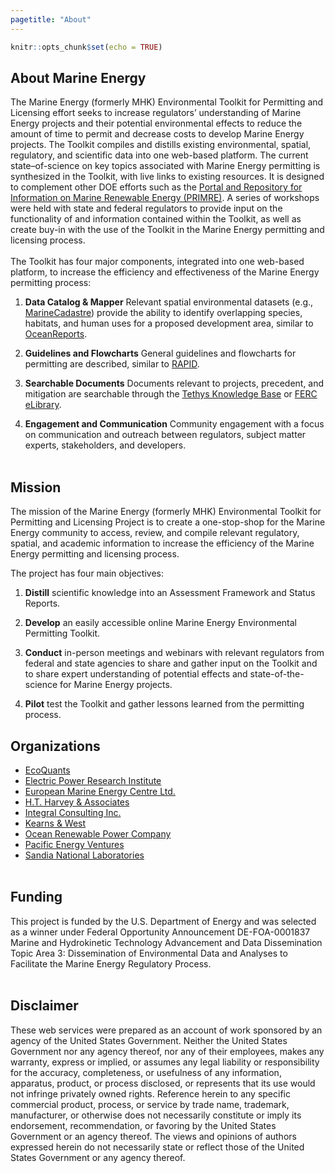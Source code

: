 ```yaml
---
pagetitle: "About"
---
```


```r
knitr::opts_chunk$set(echo = TRUE)
```

<div class="about-body">

<div class="container">

<div class="row about-txt">

## About Marine Energy

The Marine Energy (formerly MHK) Environmental Toolkit for Permitting and Licensing effort seeks to increase regulators’ understanding of Marine Energy projects and their potential environmental effects to reduce the amount of time to permit and decrease costs to develop Marine Energy projects. The Toolkit compiles and distills existing environmental, spatial, regulatory, and scientific data into one web-based platform. The current state–of-science on key topics associated with Marine Energy permitting is synthesized in the Toolkit, with live links to existing resources. It is designed to complement other DOE efforts such as the <a href = "https://openei.org/wiki/PRIMRE" target="_blank">Portal and Repository for Information on Marine Renewable Energy (PRIMRE)</a>. A series of workshops were held with state and federal regulators to provide input on the functionality of and information contained within the Toolkit, as well as create buy-in with the use of the Toolkit in the Marine Energy permitting and licensing process.
<br>
<br>
The Toolkit has four major components, integrated into one web-based platform, to increase the efficiency and effectiveness of the Marine Energy permitting process:

1. **Data Catalog & Mapper**
  Relevant spatial environmental datasets (e.g., <a href = "https://marinecadastre.gov/" target="_blank">MarineCadastre</a>) provide the ability to identify overlapping species, habitats, and human uses for a proposed development area, similar to <a href = "https://www.marinecadastre.gov/oceanreports/@-10737743.881037742,4753280.983019757/4" target="_blank">OceanReports</a>.

1. **Guidelines and Flowcharts**
  General guidelines and flowcharts for permitting are described, similar to <a href="https://openei.org/wiki/RAPID" target="_blank">RAPID</a>.

1. **Searchable Documents**
  Documents relevant to projects, precedent, and mitigation are searchable through the <a href="https://tethys.pnnl.gov/knowledge-base" target="_blank">Tethys Knowledge Base</a> or <a href="https://elibrary.ferc.gov/eLibrary/search" target="_blank">FERC eLibrary</a>.

1. **Engagement and Communication**
  Community engagement with a focus on communication and outreach between regulators, subject matter experts, stakeholders, and developers.
<br>
<br>

## Mission

The mission of the Marine Energy (formerly MHK) Environmental Toolkit for Permitting and Licensing Project is to create a one-stop-shop for the Marine Energy community to access, review, and compile relevant regulatory, spatial, and academic information to increase the efficiency of the Marine Energy permitting and licensing process.

The project has four main objectives:

1. **Distill** scientific knowledge into an Assessment Framework and Status Reports. 
1. **Develop** an easily accessible online Marine Energy Environmental Permitting Toolkit. 

1. **Conduct** in-person meetings and webinars with relevant regulators from federal and state agencies to share and gather input on the Toolkit and to share expert understanding of potential effects and state-of-the-science for Marine Energy projects.

1. **Pilot** test the Toolkit and gather lessons learned from the permitting process.

## Organizations

- <a href = "https://ecoquants.com" target="_blank">EcoQuants</a>
- <a href = "https://www.epri.com" target="_blank">Electric Power Research Institute</a>
- <a href = "http://www.emec.org.uk" target="_blank">European Marine Energy Centre Ltd.</a>
- <a href = "https://www.harveyecology.com" target="_blank">H.T. Harvey & Associates</a>
- <a href = "https://www.integral-corp.com" target="_blank">Integral Consulting Inc.</a>
- <a href = "https://kearnswest.com" target="_blank">Kearns & West</a>
- <a href = "https://www.orpc.co/" target="_blank">Ocean Renewable Power Company</a>
- <a href = "https://tethys.pnnl.gov/organization/pacific-energy-ventures-llc" target="_blank">Pacific Energy Ventures</a>
- <a href = "https://www.sandia.go" target="_blank">Sandia National Laboratories</a>
<br>
<br>

## Funding

This project is funded by the U.S. Department of Energy and was selected as a winner under Federal Opportunity Announcement DE-FOA-0001837 Marine and Hydrokinetic Technology Advancement and Data Dissemination Topic Area 3: Dissemination of Environmental Data and Analyses to Facilitate the Marine Energy Regulatory Process. 
<br>
<br>

## Disclaimer

These web services were prepared as an account of work sponsored by an agency of the United States Government. Neither the United States Government nor any agency thereof, nor any of their employees, makes any warranty, express or implied, or assumes any legal liability or responsibility for the accuracy, completeness, or usefulness of any information, apparatus, product, or process disclosed, or represents that its use would not infringe privately owned rights. Reference herein to any specific commercial product, process, or service by trade name, trademark, manufacturer, or otherwise does not necessarily constitute or imply its endorsement, recommendation, or favoring by the United States Government or an agency thereof. The views and opinions of authors expressed herein do not necessarily state or reflect those of the United States Government or any agency thereof.

</div>
</div>
</div>
